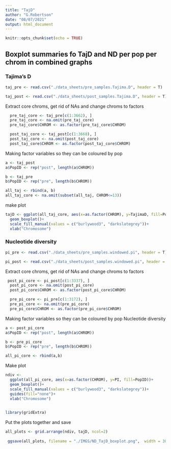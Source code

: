 ```yaml
---
title: "TajD"
author: "G.Robertson"
date: "08/07/2021"
output: html_document
---
```


```r
knitr::opts_chunk$set(echo = TRUE)
```

## Boxplot summaries fo TajD and ND per pop per chrom in combined graphs

### Tajima's D

```r
taj_pre <- read.csv("./data_sheets/pre_samples.Tajima.D", header = T)

taj_post <- read.csv("./data_sheets/post_samples.Tajima.D", header = T)
```

Extract core chroms, get rid of NAs and change chroms to factors
```r
  pre_taj_core <- taj_pre[c(1:3662), ]
  pre_taj_core <- na.omit(pre_taj_core)  
  pre_taj_core$CHROM <- as.factor(pre_taj_core$CHROM)

  post_taj_core <- taj_post[c(1:3668), ]
  post_taj_core <- na.omit(post_taj_core)  
  post_taj_core$CHROM <- as.factor(post_taj_core$CHROM)
```

Making factor variables so they can be coloured by pop
```r
a <- taj_post
a$PopID <- rep("post", length(a$CHROM))

b <- taj_pre
b$PopID <- rep("pre", length(b$CHROM))

all_taj <- rbind(a, b)
all_taj_core <- na.omit(subset(all_taj, CHROM<=13))
```

make plot
```r
tajD <- ggplot(all_taj_core, aes(x=as.factor(CHROM), y=TajimaD, fill=PopID))+
  geom_boxplot()+
  scale_fill_manual(values = c("burlywood3", "darkslategrey"))+
  xlab("Chromosome")
```

### Nucleotide diversity

```r
pi_pre <- read.csv("./data_sheets/pre_samples.windowed.pi", header = T)

pi_post <- read.csv("./data_sheets/post_samples.windowed.pi", header = T)
```

Extract core chroms, get rid of NAs and change chroms to factors
```r
 post_pi_core <- pi_post[c(1:3337), ]
  post_pi_core <- na.omit(post_pi_core)  
  post_pi_core$CHROM <- as.factor(post_pi_core$CHROM)

  pre_pi_core <- pi_pre[c(1:3172), ]
  pre_pi_core <- na.omit(pre_pi_core)  
  pre_pi_core$CHROM <- as.factor(pre_pi_core$CHROM)
```


Making factor variables so they can be coloured by pop
Nucleotide diversity
```r
a <- post_pi_core
a$PopID <- rep("post", length(a$CHROM))

b <- pre_pi_core
b$PopID <- rep("pre", length(b$CHROM))

all_pi_core <- rbind(a,b)
```

Make plot
```r
ndiv <- 
  ggplot(all_pi_core, aes(x=as.factor(CHROM), y=PI, fill=PopID))+
  geom_boxplot()+
  scale_fill_manual(values = c("burlywood3", "darkslategrey"))+
  guides(fill="none")+
  xlab("Chromosome")
  
```

```r
library(gridExtra)
```

Put the plots together and save 
```r
all_plots <- grid.arrange(ndiv, tajD, ncol=2)
     
 ggsave(all_plots, filename = "./IMGS/ND_TajD_boxplot.png",  width = 30, height = 15, units = "cm")
```

